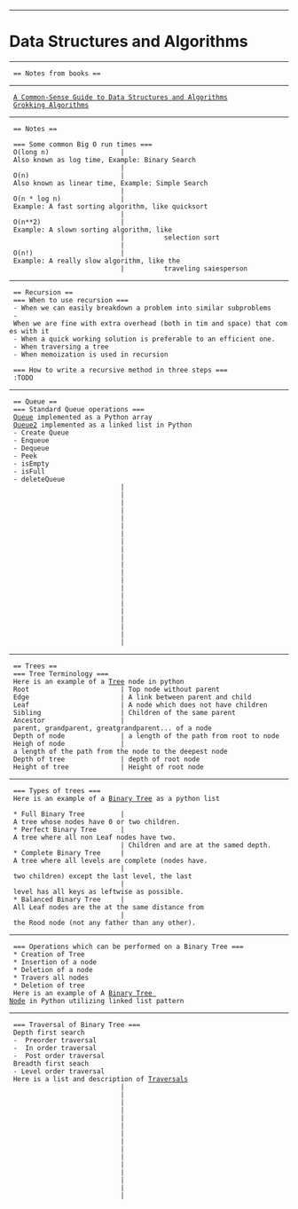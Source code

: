 --------------------------------------------------------------------------------
= Data Structures and Algorithms =
--------------------------------------------------------------------------------
  == Notes from books ==
--------------------------------------------------------------------------------
  [[A Common-Sense Guide to Data Structures and Algorithms]]
  [[Grokking Algorithms]]
--------------------------------------------------------------------------------
  == Notes ==

  === Some common Big O run times ===
  O(long n)                  | Also known as log time, Example: Binary Search
                             | 
  O(n)                       | Also known as linear time, Example: Simple Search
                             | 
  O(n * log n)               | Example: A fast sorting algorithm, like quicksort
                             | 
  O(n**2)                    | Example: A slown sorting algorithm, like 
                             |          selection sort
                             | 
  O(n!)                      | Example: A really slow algorithm, like the 
                             |          traveling saiesperson 
--------------------------------------------------------------------------------
  == Recursion ==
  === When to use recursion ===
  - When we can easily breakdown a problem into similar subproblems
  - When we are fine with extra overhead (both in tim and space) that comes with it
  - When a quick working solution is preferable to an efficient one.
  - When traversing a tree
  - When memoization is used in recursion

  === How to write a recursive method in three steps ===
  :TODO 
--------------------------------------------------------------------------------
  == Queue ==
  === Standard Queue operations ===
  [[Queue]] implemented as a Python array
  [[Queue2]] implemented as a linked list in Python
  - Create Queue
  - Enqueue
  - Dequeue
  - Peek
  - isEmpty
  - isFull
  - deleteQueue
                             | 
                             | 
                             | 
                             | 
                             | 
                             | 
                             | 
                             | 
                             | 
                             | 
                             | 
                             | 
                             | 
                             | 
                             | 
                             | 
                             | 
                             | 
                             | 
                             | 
                             | 
--------------------------------------------------------------------------------
  == Trees ==
  === Tree Terminology ===
  Here is an example of a [[Tree]] node in python
  Root                       | Top node without parent
  Edge                       | A link between parent and child
  Leaf                       | A node which does not have children
  Sibling                    | Children of the same parent
  Ancestor                   | parent, grandparent, greatgrandparent... of a node
  Depth of node              | a length of the path from root to node
  Heigh of node              | a length of the path from the node to the deepest node
  Depth of tree              | depth of root node
  Height of tree             | Height of root node
--------------------------------------------------------------------------------
  === Types of trees === 
  Here is an example of a [[Binary Tree]] as a python list
  
  * Full Binary Tree         | A tree whose nodes have 0 or two children.
  * Perfect Binary Tree      | A tree where all non Leaf nodes have two.
                             | Children and are at the samed depth.
  * Complete Binary Tree     | A tree where all levels are complete (nodes have.
                             | two children) except the last level, the last 
                             | level has all keys as leftwise as possible.
  * Balanced Binary Tree     | All Leaf nodes are the at the same distance from
                             | the Rood node (not any father than any other).
--------------------------------------------------------------------------------
  === Operations which can be performed on a Binary Tree ===
  * Creation of Tree
  * Insertion of a node
  * Deletion of a node
  * Travers all nodes
  * Deletion of tree
  Here is an example of A [[Binary Tree Node]] in Python utilizing linked list pattern
--------------------------------------------------------------------------------
  === Traversal of Binary Tree ===
  Depth first search
  -  Preorder traversal
  -  In order traversal
  -  Post order traversal
  Breadth first seach
  - Level order traversal
  Here is a list and description of [[Traversals]]
                             |
                             |
                             |
                             |
                             |
                             |
                             |
                             |
                             |
                             |
                             |
                             |
                             |
                             |
                             |

